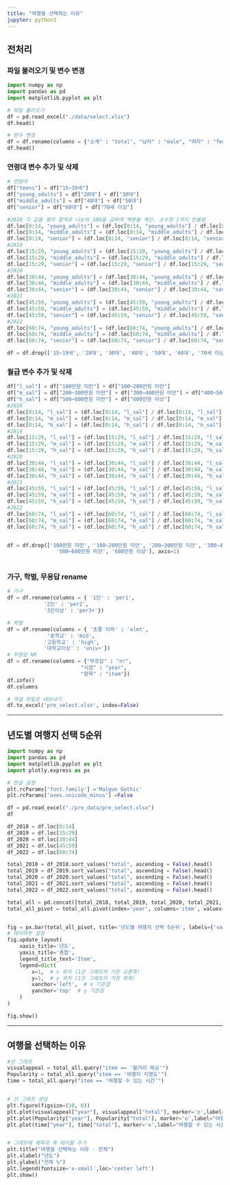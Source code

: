 ```yaml
---
title: "여행을 선택하는 이유"
jupyter: python3
---
```


## 전처리
### 파일 불러오기 및 변수 변경
```python

import numpy as np
import pandas as pd
import matplotlib.pyplot as plt

# 파일 불러오기
df = pd.read_excel("./data/select.xlsx")
df.head()

# 변수 변경
df = df.rename(columns = {"소계" : "total", "남자" : "male", "여자" : "female"})
df.head()

```


### 연령대 변수 추가 및 삭제
```python
# 연령대
df["teens"] = df["15~19세"]
df["young_adults"] = df["20대"] + df["30대"]
df["middle_adults"] = df["40대"] + df["50대"]
df["senior"] = df["60대"] + df["70세 이상"]

#2018 각 값을 열의 합계로 나눈뒤 100을 곱하여 백분율 계산. 소수점 1까지 반올림
df.loc[0:14, "young_adults"] = (df.loc[0:14, "young_adults"] / df.loc[0:14, "young_adults"].sum() * 100).round(1)
df.loc[0:14, "middle_adults"] = (df.loc[0:14, "middle_adults"] / df.loc[0:14, "middle_adults"].sum() * 100).round(1)
df.loc[0:14, "senior"] = (df.loc[0:14, "senior"] / df.loc[0:14, "senior"].sum() * 100).round(1)
#2019
df.loc[15:29, "young_adults"] = (df.loc[15:29, "young_adults"] / df.loc[15:29, "young_adults"].sum() * 100).round(1)
df.loc[15:29, "middle_adults"] = (df.loc[15:29, "middle_adults"] / df.loc[15:29, "middle_adults"].sum() * 100).round(1)
df.loc[15:29, "senior"] = (df.loc[15:29, "senior"] / df.loc[15:29, "senior"].sum() * 100).round(1)
#2020
df.loc[30:44, "young_adults"] = (df.loc[30:44, "young_adults"] / df.loc[30:44, "young_adults"].sum() * 100).round(1)
df.loc[30:44, "middle_adults"] = (df.loc[30:44, "middle_adults"] / df.loc[30:44, "middle_adults"].sum() * 100).round(1)
df.loc[30:44, "senior"] = (df.loc[30:44, "senior"] / df.loc[30:44, "senior"].sum() * 100).round(1)
#2021
df.loc[45:59, "young_adults"] = (df.loc[45:59, "young_adults"] / df.loc[45:59, "young_adults"].sum() * 100).round(1)
df.loc[45:59, "middle_adults"] = (df.loc[45:59, "middle_adults"] / df.loc[45:59, "middle_adults"].sum() * 100).round(1)
df.loc[45:59, "senior"] = (df.loc[45:59, "senior"] / df.loc[45:59, "senior"].sum() * 100).round(1)
#2022
df.loc[60:74, "young_adults"] = (df.loc[60:74, "young_adults"] / df.loc[60:74, "young_adults"].sum() * 100).round(1)
df.loc[60:74, "middle_adults"] = (df.loc[60:74, "middle_adults"] / df.loc[60:74, "middle_adults"].sum() * 100).round(1)
df.loc[60:74, "senior"] = (df.loc[60:74, "senior"] / df.loc[60:74, "senior"].sum() * 100).round(1)

df = df.drop(['15~19세', '20대', '30대', '40대', '50대', '60대', '70세 이상'], axis=1)
```

### 월급 변수 추가 및 삭제
```python
df["l_sal"] = df["100만원 미만"] + df["100~200만원 미만"]
df["m_sal"] = df["200~300만원 미만"] + df["300~400만원 미만"] + df["400~500만원 미만"]
df["h_sal"] = df["500~600만원 미만"] + df["600만원 이상"]
#2018
df.loc[0:14, "l_sal"] = (df.loc[0:14, "l_sal"] / df.loc[0:14, "l_sal"].sum() * 100).round(1)
df.loc[0:14, "m_sal"] = (df.loc[0:14, "m_sal"] / df.loc[0:14, "m_sal"].sum() * 100).round(1)
df.loc[0:14, "h_sal"] = (df.loc[0:14, "h_sal"] / df.loc[0:14, "h_sal"].sum() * 100).round(1)
#2019
df.loc[15:29, "l_sal"] = (df.loc[15:29, "l_sal"] / df.loc[15:29, "l_sal"].sum() * 100).round(1)
df.loc[15:29, "m_sal"] = (df.loc[15:29, "m_sal"] / df.loc[15:29, "m_sal"].sum() * 100).round(1)
df.loc[15:29, "h_sal"] = (df.loc[15:29, "h_sal"] / df.loc[15:29, "h_sal"].sum() * 100).round(1)
#2020
df.loc[30:44, "l_sal"] = (df.loc[30:44, "l_sal"] / df.loc[30:44, "l_sal"].sum() * 100).round(1)
df.loc[30:44, "m_sal"] = (df.loc[30:44, "m_sal"] / df.loc[30:44, "m_sal"].sum() * 100).round(1)
df.loc[30:44, "h_sal"] = (df.loc[30:44, "h_sal"] / df.loc[30:44, "h_sal"].sum() * 100).round(1)
#2021
df.loc[45:59, "l_sal"] = (df.loc[45:59, "l_sal"] / df.loc[45:59, "l_sal"].sum() * 100).round(1)
df.loc[45:59, "m_sal"] = (df.loc[45:59, "m_sal"] / df.loc[45:59, "m_sal"].sum() * 100).round(1)
df.loc[45:59, "h_sal"] = (df.loc[45:59, "h_sal"] / df.loc[45:59, "h_sal"].sum() * 100).round(1)
#2022
df.loc[60:74, "l_sal"] = (df.loc[60:74, "l_sal"] / df.loc[60:74, "l_sal"].sum() * 100).round(1)
df.loc[60:74, "m_sal"] = (df.loc[60:74, "m_sal"] / df.loc[60:74, "m_sal"].sum() * 100).round(1)
df.loc[60:74, "h_sal"] = (df.loc[60:74, "h_sal"] / df.loc[60:74, "h_sal"].sum() * 100).round(1)


df = df.drop(['100만원 미만', '100~200만원 미만', '200~300만원 미만', '300~400만원 미만', '400~500만원 미만',\
                '500~600만원 미만', '600만원 이상'], axis=1)
                
```

### 가구, 학벌, 무응답 rename
```python
# 가구
df = df.rename(columns = { '1인' : 'per1',
			'2인' : 'per2',
			'3인이상' : 'per3+'})

# 학벌
df = df.rename(columns = { '초졸 이하' : 'elmt',
			 '중학교' : 'mid',
			'고등학교' : 'high',
			'대학교이상' : 'univ+'})
# 무응답 NR
df = df.rename(columns = {"무응답" : "nr",
                        "시점" : "year",
                        "항목" : "item"})
df.info()
df.columns

# 엑셀 파일로 내보내기
df.to_excel('pre_select.xlsx', index=False)

```
-------------------------------------------------------------------------------

## 년도별 여행지 선택 5순위

```python
import numpy as np
import pandas as pd
import matplotlib.pyplot as plt
import plotly.express as px

# 한글 설정
plt.rcParams['font.family'] ='Malgun Gothic'
plt.rcParams['axes.unicode_minus'] =False

df = pd.read_excel("./pre_data/pre_select.xlsx")
df

df_2018 = df.loc[0:14]
df_2019 = df.loc[15:29]
df_2020 = df.loc[30:44]
df_2021 = df.loc[45:59]
df_2022 = df.loc[60:74]

total_2018 = df_2018.sort_values("total", ascending = False).head()
total_2019 = df_2019.sort_values("total", ascending = False).head()
total_2020 = df_2020.sort_values("total", ascending = False).head()
total_2021 = df_2021.sort_values("total", ascending = False).head()
total_2022 = df_2022.sort_values("total", ascending = False).head()

total_all = pd.concat([total_2018, total_2019, total_2020, total_2021, total_2022]).iloc[:, :3]
total_all_pivot = total_all.pivot(index='year', columns='item', values='total')


fig = px.bar(total_all_pivot, title='년도별 여행지 선택 5순위', labels={'value': '총합', 'year': '년도'})
# 레이아웃 설정
fig.update_layout(
    xaxis_title='년도',
    yaxis_title='총합',
    legend_title_text='Item',
    legend=dict(
        x=1,  # x 위치 (1은 그래프의 가장 오른쪽)
        y=1,  # y 위치 (1은 그래프의 가장 위쪽)
        xanchor='left',  # x 기준점
        yanchor='top'  # y 기준점
    )
)

fig.show()

```

--------------------------------------------------------------------------------
## 여행을 선택하는 이유
```python

#선 그래프
visualappeal = total_all.query("item == '볼거리 제공'")
Popularity = total_all.query("item == '여행지 지명도'")
time = total_all.query("item == '여행할 수 있는 시간'")


# 선 그래프 생성
plt.figure(figsize=(10, 6))
plt.plot(visualappeal["year"], visualappeal["total"], marker='o',label="볼거리 제공")
plt.plot(Popularity["year"], Popularity["total"], marker='o',label="여행지 지명도")
plt.plot(time["year"], time["total"], marker='o',label="여행할 수 있는 시간")


# 그래프에 제목과 축 레이블 추가
plt.title("여행을 선택하는 이유 - 전체")
plt.xlabel("년도")
plt.ylabel("전체 %")
plt.legend(fontsize='x-small',loc='center left')
plt.show()

```

